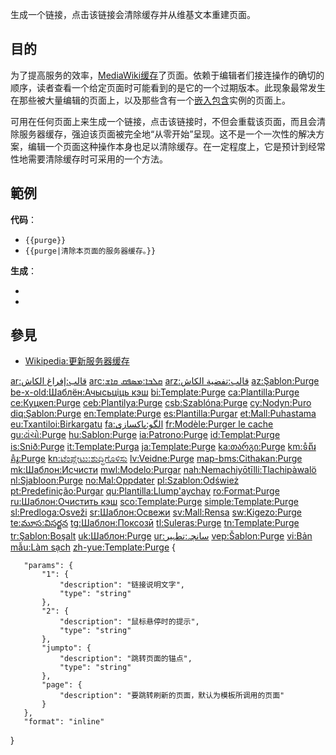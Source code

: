 {{noteTA
|G1=IT
|1=zh-hans:缓存; zh-hant:快取;
}}
<noinclude>{{template doc page viewed directly}}</noinclude>{{high-use|18504}}
{{tl|purge}}生成一个链接，点击该链接会清除缓存并从维基文本重建页面。
<!-- 
{{tl|{{BASEPAGENAME}}}} produces a link that will clear the cache and rebuild page from the wikitext.
-->
== 目的 ==
为了提高服务的效率，[[MediaWiki]][[cache|缓存]]了页面。依赖于编辑者们接连操作的确切的顺序，读者查看一个给定页面时可能看到的是它的一个过期版本。此现象最常发生在那些被大量编辑的页面上，以及那些含有一个[[Wikipedia:嵌入包含|嵌入包含]]实例的页面上。

{{tl|purge}}可用在任何页面上来生成一个链接，点击该链接时，不但会重载该页面，而且会清除服务器缓存，强迫该页面被完全地“从零开始”呈现。这不是一个一次性的解决方案，编辑一个页面这种操作本身也足以清除缓存。在一定程度上，它是预计到经常性地需要清除缓存时可采用的一个方法。

<!-- 
For efficiency in service, [[MediaWiki]] [[cache]]s pages. Depending on the exact sequence of actions editors follow, one may view an out-of-date version of a given page. This happens most often on heavily-edited pages and on pages which contain an instance of [[Wikipedia:嵌入包含|嵌入包含]]. 

{{tl|purge}} adds to any page a link that, when clicked, not only reloads the page, but clears the server cache, forcing the page to be completely rendered "from scratch". This is not a one-time solution; generally, editing a page is itself sufficient to purge cache. Rather, it is a measure taken in anticipation of the frequent need to purge. 
-->
== 範例 ==
'''代码'''：
* <code><nowiki>{{purge}}</nowiki></code>
* <code><nowiki>{{purge|清除本页面的服务器缓存。}}</nowiki></code>

'''生成'''：
* {{purge}}
* {{purge|清除本页面的服务器缓存。}}
<!-- 
'''Code''':
* <tt><nowiki>{{purge}}</nowiki></tt>
* <tt><nowiki>{{purge|Purge this page's server cache.}}</nowiki></tt>

'''Yields''':
* {{purge}}
* {{purge|Purge this page's server cache.}}
-->
== 參見 ==
<!-- {{lt|actions}} -->
* [[Wikipedia:更新服务器缓存]]

<includeonly>
[[Category:維基百科維護模板|{{PAGENAME}}]]
[[Category:鏈接模板|{{PAGENAME}}]]

[[ar:قالب:إفراغ الكاش]]
[[arc:ܩܠܒܐ:ܡܣܦܩ ܩܐܫ]]
[[arz:قالب:تفضية الكاش]]
[[az:Şablon:Purge]]
[[be-x-old:Шаблён:Ачысьціць кэш]]
[[bi:Template:Purge]]
[[ca:Plantilla:Purge]]
[[ce:Куцкеп:Purge]]
[[ceb:Plantilya:Purge]]
[[csb:Szablóna:Purge]]
[[cy:Nodyn:Puro]]
[[diq:Şablon:Purge]]
[[en:Template:Purge]]
[[es:Plantilla:Purgar]]
[[et:Mall:Puhastama]]
[[eu:Txantiloi:Birkargatu]]
[[fa:الگو:پاکسازی]]
[[fr:Modèle:Purger le cache]]
[[gu:ઢાંચો:Purge]]
[[hu:Sablon:Purge]]
[[ia:Patrono:Purge]]
[[id:Templat:Purge]]
[[is:Snið:Purge]]
[[it:Template:Purga]]
[[ja:Template:Purge]]
[[ka:თარგი:Purge]]
[[km:ទំព័រគំរូ:Purge]]
[[kn:ಟೆಂಪ್ಲೇಟು:ಶುದ್ಧಿಗೊಳಿಸು]]
[[lv:Veidne:Purge]]
[[map-bms:Cithakan:Purge]]
[[mk:Шаблон:Исчисти]]
[[mwl:Modelo:Purgar]]
[[nah:Nemachiyōtīlli:Tlachipàwalö]]
[[nl:Sjabloon:Purge]]
[[no:Mal:Oppdater]]
[[pl:Szablon:Odśwież]]
[[pt:Predefinição:Purgar]]
[[qu:Plantilla:Llump'aychay]]
[[ro:Format:Purge]]
[[ru:Шаблон:Очистить кэш]]
[[sco:Template:Purge]]
[[simple:Template:Purge]]
[[sl:Predloga:Osveži]]
[[sr:Шаблон:Освежи]]
[[sv:Mall:Rensa]]
[[sw:Kigezo:Purge]]
[[te:మూస:విసర్జన]]
[[tg:Шаблон:Поксозӣ]]
[[tl:Suleras:Purge]]
[[tn:Template:Purge]]
[[tr:Şablon:Boşalt]]
[[uk:Шаблон:Purge]]
[[ur:سانچہ:تطہیر]]
[[vep:Šablon:Purge]]
[[vi:Bản mẫu:Làm sạch]]
[[zh-yue:Template:Purge]]
</includeonly><includeonly><templatedata>
{
	"params": {
		"1": {
			"description": "链接说明文字",
			"type": "string"
		},
		"2": {
			"description": "鼠标悬停时的提示",
			"type": "string"
		},
		"jumpto": {
			"description": "跳转页面的锚点",
			"type": "string"
		},
		"page": {
			"description": "要跳转刷新的页面，默认为模板所调用的页面"
		}
	},
	"format": "inline"
}
</templatedata>
</includeonly>